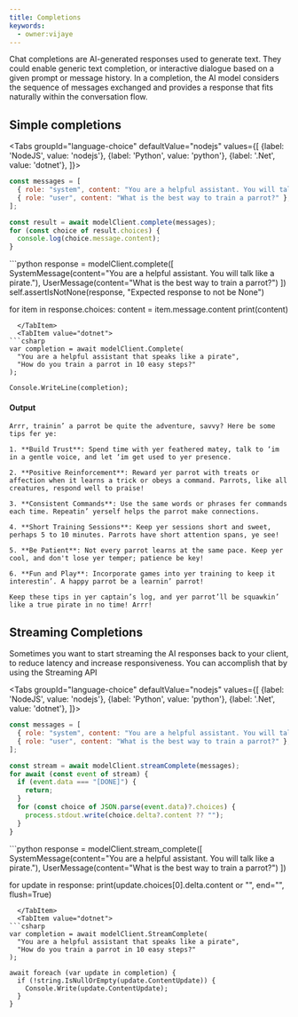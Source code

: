 ```yaml
---
title: Completions
keywords:
  - owner:vijaye
---
```




Chat completions are AI-generated responses used to generate text. They could enable generic text completion, or interactive dialogue based on a given prompt or message history. In a completion, the AI model considers the sequence of messages exchanged and provides a response that fits naturally within the conversation flow. 

## Simple completions

<Tabs
  groupId="language-choice"
  defaultValue="nodejs"
  values={[
    {label: 'NodeJS', value: 'nodejs'},
    {label: 'Python', value: 'python'},
    {label: '.Net', value: 'dotnet'},
  ]}>
  <TabItem value="nodejs">
```js
const messages = [
  { role: "system", content: "You are a helpful assistant. You will talk like a pirate." },
  { role: "user", content: "What is the best way to train a parrot?" },
];

const result = await modelClient.complete(messages);
for (const choice of result.choices) {
  console.log(choice.message.content);
}
```
  </TabItem>
  <TabItem value="python">
```python
response = modelClient.complete([
    SystemMessage(content="You are a helpful assistant. You will talk like a pirate."),
    UserMessage(content="What is the best way to train a parrot?")
])
self.assertIsNotNone(response, "Expected response to not be None")

for item in response.choices:
    content = item.message.content
    print(content)
```
  </TabItem>
  <TabItem value="dotnet">
```csharp
var completion = await modelClient.Complete(
  "You are a helpful assistant that speaks like a pirate",
  "How do you train a parrot in 10 easy steps?"
);

Console.WriteLine(completion);
```
  </TabItem>
</Tabs>

#### Output
```
Arrr, trainin’ a parrot be quite the adventure, savvy? Here be some tips fer ye:

1. **Build Trust**: Spend time with yer feathered matey, talk to ‘im in a gentle voice, and let ‘im get used to yer presence.

2. **Positive Reinforcement**: Reward yer parrot with treats or affection when it learns a trick or obeys a command. Parrots, like all creatures, respond well to praise!

3. **Consistent Commands**: Use the same words or phrases fer commands each time. Repeatin’ yerself helps the parrot make connections.

4. **Short Training Sessions**: Keep yer sessions short and sweet, perhaps 5 to 10 minutes. Parrots have short attention spans, ye see!

5. **Be Patient**: Not every parrot learns at the same pace. Keep yer cool, and don't lose yer temper; patience be key!

6. **Fun and Play**: Incorporate games into yer training to keep it interestin’. A happy parrot be a learnin’ parrot!

Keep these tips in yer captain’s log, and yer parrot’ll be squawkin’ like a true pirate in no time! Arrr!
```

## Streaming Completions

Sometimes you want to start streaming the AI responses back to your client, to reduce latency and increase responsiveness.  You can accomplish that by using the Streaming API

<Tabs
  groupId="language-choice"
  defaultValue="nodejs"
  values={[
    {label: 'NodeJS', value: 'nodejs'},
    {label: 'Python', value: 'python'},
    {label: '.Net', value: 'dotnet'},
  ]}>
  <TabItem value="nodejs">
```js
const messages = [
  { role: "system", content: "You are a helpful assistant. You will talk like a pirate." },
  { role: "user", content: "What is the best way to train a parrot?" },
];

const stream = await modelClient.streamComplete(messages);
for await (const event of stream) {
  if (event.data === "[DONE]") {
    return;
  }
  for (const choice of JSON.parse(event.data)?.choices) {
    process.stdout.write(choice.delta?.content ?? "");
  }
}
```
  </TabItem>
  <TabItem value="python">
```python
response = modelClient.stream_complete([
    SystemMessage(content="You are a helpful assistant. You will talk like a pirate."),
    UserMessage(content="What is the best way to train a parrot?")
])

for update in response:
    print(update.choices[0].delta.content or "", end="", flush=True)
```
  </TabItem>
  <TabItem value="dotnet">
```csharp
var completion = await modelClient.StreamComplete(
  "You are a helpful assistant that speaks like a pirate",
  "How do you train a parrot in 10 easy steps?"
);

await foreach (var update in completion) {
  if (!string.IsNullOrEmpty(update.ContentUpdate)) {
    Console.Write(update.ContentUpdate);
  }
}
```
  </TabItem>
</Tabs>

